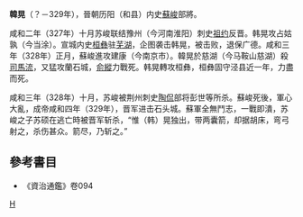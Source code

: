 '''韓晃'''（？－329年），晉朝历阳（和县）内史[[蘇峻|蘇峻]]部將。

咸和二年（327年）十月苏峻联结豫州（今河南淮阳）刺史[[祖约|祖约]]反晋。韩晃攻占姑孰（今当涂）。宣城内史[[桓彝|桓彝]]驻[[芜湖|芜湖]]，企图袭击韩晃，被击败，退保广德。咸和三年（328年）正月，蘇峻進攻建康（今南京市）。韓晃於慈湖（今马鞍山慈湖）殺[[司馬流|司馬流]]，又猛攻蘭石城，[[俞縱|俞縱]]力戰死。韩晃轉攻桓彝，桓彝固守泾县近一年，力盡而死。

咸和三年（328年）十月，苏峻被荆州刺史[[陶侃|陶侃]]部将彭世等所杀。蘇峻死後，軍心大亂，成帝咸和四年（329年），晋军进击石头城。蘇軍全無鬥志，一戰即潰，苏峻之子苏硕在逃亡時被晋军斩杀，“惟（韩）晃独出，带两囊箭，却据胡床，弯弓射之，杀伤甚众。箭尽，乃斩之。”

==參考書目==
* 《資治通鑑》卷094
[[Category:晉朝軍事人物|H]]